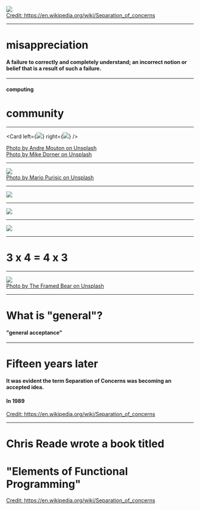 <!-- note
😍
-->

<!-- classes: fullscreen -->


<Img src="../../images/edsger.png">
</Img>

<footer class="footer-credit">
  <div class="content-left">
    <a href="https://en.wikipedia.org/wiki/Separation_of_concerns">
      Credit: https://en.wikipedia.org/wiki/Separation_of_concerns
    </a>
  </div>
</footer>

---
# misappreciation

#### A failure to correctly and completely understand; an incorrect notion or belief that is a result of such a failure.

---
#### computing

# community

---

<Card
  left={<img src="https://source.unsplash.com/GBEHjsPQbEQ/1600x900" />}
  right={<img src="https://source.unsplash.com/sf_1ZDA1YFw/1600x900" />}
/>

<footer class="footer-credit">
  <div class="content-left">
    <a href="https://unsplash.com/photos/GBEHjsPQbEQ">
      Photo by Andre Mouton on Unsplash
    </a>
  </div>
  <div class="content-right credit-right">
    <a href="https://unsplash.com/photos/sf_1ZDA1YFw">
      Photo by Mike Dorner on Unsplash
    </a>
  </div>
</footer>

---
<!-- classes: fullscreen -->

<Img src="https://source.unsplash.com/jG1z5o7NCq4/1600x900">
</Img>

<footer class="footer-credit">
  <div class="content-left">
    <a href="https://unsplash.com/photos/jG1z5o7NCq4">
      Photo by Mario Purisic on Unsplash
    </a>
  </div>
</footer>

---
<!-- classes: fullscreen -->
<Img src="../../images/math001.png">
</Img>

---
<!-- classes: fullscreen -->
<Img src="../../images/math002.png">
</Img>

---
<!-- classes: fullscreen -->
<Img src="../../images/math003.png">
</Img>

---
# 3 x 4 = 4 x 3

---
<!-- classes: fullscreen -->

<Img src="https://source.unsplash.com/FoeoheZa0gQ/1600x900">
</Img>

<footer class="footer-credit">
  <div class="content-left">
    <a href="https://unsplash.com/photos/FoeoheZa0gQ">
      Photo by The Framed Bear on Unsplash
    </a>
  </div>
</footer>

---
<!-- note
The proper technique is clearly to postpone the concerns for general acceptance until you have reached a result of such a quality that it deserves acceptance. It is the significance of your message that should justify the care that you give to its presentation, it may be its "unusualness" that makes extra care necessary. And, secondly, what is "general"? Has Albert Einstein failed because the Theory of Relativity is too difficult for the average highschool student?
-->

# What is "general"?

#### "general acceptance"

---

# Fifteen years later

#### It was evident the term Separation of Concerns was becoming an accepted idea.

#### In 1989

<footer class="footer-credit">
  <div class="content-left">
    <a href="https://en.wikipedia.org/wiki/Separation_of_concerns">
      Credit: https://en.wikipedia.org/wiki/Separation_of_concerns
    </a>
  </div>
</footer>

---

# Chris Reade wrote a book titled

# "Elements of Functional Programming"

<footer class="footer-credit">
  <div class="content-left">
    <a href="https://en.wikipedia.org/wiki/Separation_of_concerns">
      Credit: https://en.wikipedia.org/wiki/Separation_of_concerns
    </a>
  </div>
</footer>
